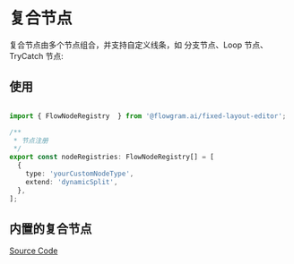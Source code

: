 # 复合节点

复合节点由多个节点组合，并支持自定义线条，如 分支节点、Loop 节点、TryCatch 节点:

## 使用

```ts pure title="node-registries.ts"

import { FlowNodeRegistry  } from '@flowgram.ai/fixed-layout-editor';

/**
 * 节点注册
 */
export const nodeRegistries: FlowNodeRegistry[] = [
  {
    type: 'yourCustomNodeType',
    extend: 'dynamicSplit',
  },
];

```

## 内置的复合节点

<div className="rs-tip">
  <a className="rs-link" target="_blank" href="https://github.com/bytedance/flowgram.ai/tree/main/packages/canvas-engine/fixed-layout-core/src/activities">
    Source Code
  </a>
</div>


<CompositeNodesPreview />

